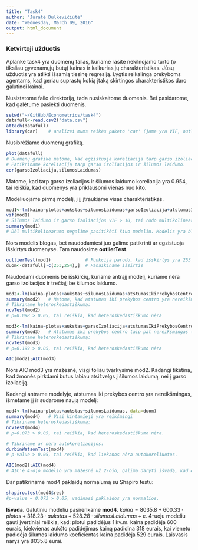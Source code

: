 ```yaml
---
title: "Task4"
author: "Jūratė Dulkevičiūtė"
date: "Wednesday, March 09, 2016"
output: html_document
---
```


### Ketvirtoji užduotis
Aplanke task4 yra duomenų failas, kuriame rasite nekilnojamo turto (o tiksliau gyvenamųjų butų) kainas ir kaikurias jų charakteristikas. Jūsų užduotis yra atlikti išsamią tiesinę regresiją. Lygtis reikalinga prekyboms agentams, kad geriau suprastų kokią įtaką skirtingos charakteristikos daro galutinei kainai.
  
Nusistatome failo direktoriją, tada nusiskaitome duomenis. Bei pasidarome, kad galėtume pasiekti duomenis.
```r
setwd("~/GitHub/Econometrics/task4")
datafull<-read.csv2("data.csv")
attach(datafull)
library(car)    # analizei mums reikės paketo 'car' (jame yra VIF, outlierTest funkcijos)
```
  
Nusibrėžiame duomenų grafiką. 
```r
plot(datafull)
# Duomenų grafike matome, kad egzistuoja koreliacija tarp garso izoliacijos ir šilumos laidumo. 
# Patikriname koreliaciją tarp garso izoliacijos ir šilumos laidumo.
cor(garsoIzoliacija,silumosLaidumas)
```
Matome, kad tarp garso izoliacijos ir šilumos laidumo koreliacija yra 0.954, tai reiškia, kad duomenys yra priklausomi vienas nuo kito.
  
Modeliuojame pirmą modelį, į jį įtraukiame visas charakteristikas.
```r
mod1<-lm(kaina~plotas+aukstas+silumosLaidumas+garsoIzoliacija+atstumasIkiPrekybosCentro)
vif(mod1)
# Šilumos laidumo ir garso izoliacijos VIF > 10, tai rodo multikolinearumo problemą.
summary(mod1)
# Dėl multikolinearumo negalime pasitikėti šiuo modeliu. Modelis yra blogas.
```
  
Nors modelis blogas, bet naudodamiesi juo galime patikrinti ar egzistuoja išskirtys duomenyse. Tam naudosime **outlierTest**.
```r
outlierTest(mod1)             # Funkcija parodo, kad išskirtys yra 253 ir 254 eilutėse
duom<-datafull[-c(253,254),]  # Panaikiname išsirtis 
```

  
Naudodami duomenis be išskirčių, kuriame antrąjį modelį, kuriame nėra garso izoliacijos ir trečiąjį be šilumos laidumo.
```r
mod2<-lm(kaina~plotas+aukstas+silumosLaidumas+atstumasIkiPrekybosCentro,data=duom)
summary(mod2)   # Matome, kad atstumas iki prekybos centro yra nereikšmingas(p-value=0.295 > 0.05)
# Tikriname heteroskedastiškumą:
ncvTest(mod2)   
# p=0.098 > 0.05, tai reiškia, kad heteroskedastiškumo nėra

mod3<-lm(kaina~plotas+aukstas+garsoIzoliacija+atstumasIkiPrekybosCentro,data=duom)
summary(mod3)   # Atstumas iki prekybos centro taip pat nereikšmingas (p-value=0.296 > 0.05)
# Tikriname heteroskedastiškumą:
ncvTest(mod3)
# p=0.199 > 0.05, tai reiškia, kad heteroskedastiškumo nėra

AIC(mod2);AIC(mod3)
```
Nors AIC mod3 yra mažesnė, visgi toliau tvarkysime mod2. Kadangi tikėtina, kad žmonės pirkdami butus labiau atsižvelgs į šilumos laidumą, nei į garso izoliaciją.
  
Kadangi antrame modelyje, atstumas iki prekybos centro yra nereikšmingas, išmetame jį ir sudarome naują modelį:
```r
mod4<-lm(kaina~plotas+aukstas+silumosLaidumas, data=duom)
summary(mod4)   # Visi kintamieji yra reikšmingi
# Tikriname heteroskedastiškumą:
ncvTest(mod4)
# p=0.073 > 0.05, tai reiškia, kad heteroskedastiškumo nėra.

# Tikriname ar nėra autokoreliacijos:
durbinWatsonTest(mod4)
# p-value > 0.05, tai reiškia, kad liekanos nėra autokoreliuotos.
```
  
```r
AIC(mod2);AIC(mod4)
# AIC'ė 4-ojo modelio yra mažesnė už 2-ojo, galima daryti išvadą, kad 4-asis modelis yra geresnis.
```
  
Dar patikriname mod4 paklaidų normalumą su Shapiro testu:
```r
shapiro.test(mod4$res)
#p-value = 0.073 > 0.05, vadinasi paklaidos yra normalios.
```
    
**Išvada.** 
Galutiniu modeliu pasirenkame **mod4**. $kaina=8035.8+600.33 \cdot plotas+318.23 \cdot aukstas+528.28 \cdot silumosLaidumas +  \varepsilon$. 4-uoju modeliu gauti įvertiniai reiškia, kad: plotui padidėjus 1 kv.m. kaina padidėja 600 eurais, kiekvienas aukšto padidėjimas kainą padidina 318 eurais, kai vienetu padidėja šilumos laidumo koeficientas kaina padidėja 529 eurais. Laisvasis narys yra 8035.8 eurai. 
